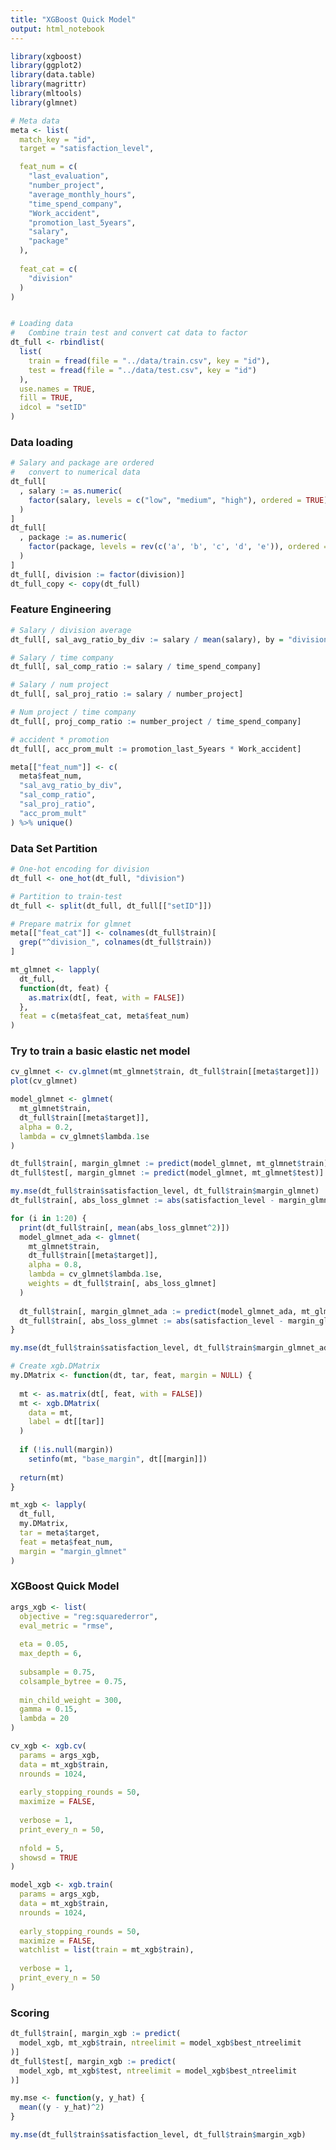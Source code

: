---
title: "XGBoost Quick Model"
output: html_notebook
---

```{r}
library(xgboost)
library(ggplot2)
library(data.table)
library(magrittr)
library(mltools)
library(glmnet)
```


```{r}
# Meta data
meta <- list(
  match_key = "id",
  target = "satisfaction_level",

  feat_num = c(
    "last_evaluation", 
    "number_project", 
    "average_monthly_hours", 
    "time_spend_company",
    "Work_accident",
    "promotion_last_5years",
    "salary",
    "package"
  ),
  
  feat_cat = c(
    "division"
  )
)


# Loading data
#   Combine train test and convert cat data to factor
dt_full <- rbindlist(
  list(
    train = fread(file = "../data/train.csv", key = "id"),
    test = fread(file = "../data/test.csv", key = "id")
  ),
  use.names = TRUE, 
  fill = TRUE, 
  idcol = "setID"
)
```

### Data loading
```{r}
# Salary and package are ordered
#   convert to numerical data
dt_full[
  , salary := as.numeric(
    factor(salary, levels = c("low", "medium", "high"), ordered = TRUE)
  )
]
dt_full[
  , package := as.numeric(
    factor(package, levels = rev(c('a', 'b', 'c', 'd', 'e')), ordered = TRUE)
  )
]
dt_full[, division := factor(division)]
dt_full_copy <- copy(dt_full)
```

### Feature Engineering
```{r}
# Salary / division average
dt_full[, sal_avg_ratio_by_div := salary / mean(salary), by = "division"]

# Salary / time company
dt_full[, sal_comp_ratio := salary / time_spend_company]

# Salary / num project
dt_full[, sal_proj_ratio := salary / number_project]

# Num project / time company
dt_full[, proj_comp_ratio := number_project / time_spend_company]

# accident * promotion
dt_full[, acc_prom_mult := promotion_last_5years * Work_accident]

meta[["feat_num"]] <- c(
  meta$feat_num,
  "sal_avg_ratio_by_div",
  "sal_comp_ratio",
  "sal_proj_ratio",
  "acc_prom_mult"
) %>% unique()
```

### Data Set Partition
```{r}
# One-hot encoding for division
dt_full <- one_hot(dt_full, "division")

# Partition to train-test
dt_full <- split(dt_full, dt_full[["setID"]])

# Prepare matrix for glmnet
meta[["feat_cat"]] <- colnames(dt_full$train)[
  grep("^division_", colnames(dt_full$train))
]

mt_glmnet <- lapply(
  dt_full,
  function(dt, feat) {
    as.matrix(dt[, feat, with = FALSE])
  },
  feat = c(meta$feat_cat, meta$feat_num)
)
```


### Try to train a basic elastic net model
```{r}
cv_glmnet <- cv.glmnet(mt_glmnet$train, dt_full$train[[meta$target]])
plot(cv_glmnet)

model_glmnet <- glmnet(
  mt_glmnet$train, 
  dt_full$train[[meta$target]],
  alpha = 0.2,
  lambda = cv_glmnet$lambda.1se
)

dt_full$train[, margin_glmnet := predict(model_glmnet, mt_glmnet$train)]
dt_full$test[, margin_glmnet := predict(model_glmnet, mt_glmnet$test)]

my.mse(dt_full$train$satisfaction_level, dt_full$train$margin_glmnet)
dt_full$train[, abs_loss_glmnet := abs(satisfaction_level - margin_glmnet)]

for (i in 1:20) {
  print(dt_full$train[, mean(abs_loss_glmnet^2)])
  model_glmnet_ada <- glmnet(
    mt_glmnet$train, 
    dt_full$train[[meta$target]],
    alpha = 0.8,
    lambda = cv_glmnet$lambda.1se,
    weights = dt_full$train[, abs_loss_glmnet]
  )
  
  dt_full$train[, margin_glmnet_ada := predict(model_glmnet_ada, mt_glmnet$train)]
  dt_full$train[, abs_loss_glmnet := abs(satisfaction_level - margin_glmnet_ada) * 10]
}

my.mse(dt_full$train$satisfaction_level, dt_full$train$margin_glmnet_ada)
```




```{r}
# Create xgb.DMatrix
my.DMatrix <- function(dt, tar, feat, margin = NULL) {
  
  mt <- as.matrix(dt[, feat, with = FALSE])
  mt <- xgb.DMatrix(
    data = mt,
    label = dt[[tar]]
  )
  
  if (!is.null(margin))
    setinfo(mt, "base_margin", dt[[margin]])
  
  return(mt)
}

mt_xgb <- lapply(
  dt_full,
  my.DMatrix,
  tar = meta$target,
  feat = meta$feat_num,
  margin = "margin_glmnet"
)
```

### XGBoost Quick Model

```{r}
args_xgb <- list(
  objective = "reg:squarederror",
  eval_metric = "rmse",
  
  eta = 0.05,
  max_depth = 6,
  
  subsample = 0.75,
  colsample_bytree = 0.75,
  
  min_child_weight = 300,
  gamma = 0.15,
  lambda = 20
)

cv_xgb <- xgb.cv(
  params = args_xgb,
  data = mt_xgb$train,
  nrounds = 1024,
  
  early_stopping_rounds = 50,
  maximize = FALSE,
  
  verbose = 1,
  print_every_n = 50,
  
  nfold = 5,
  showsd = TRUE
)

model_xgb <- xgb.train(
  params = args_xgb,
  data = mt_xgb$train,
  nrounds = 1024,
  
  early_stopping_rounds = 50,
  maximize = FALSE,
  watchlist = list(train = mt_xgb$train),
  
  verbose = 1,
  print_every_n = 50
)
```

### Scoring
```{r}
dt_full$train[, margin_xgb := predict(
  model_xgb, mt_xgb$train, ntreelimit = model_xgb$best_ntreelimit
)]
dt_full$test[, margin_xgb := predict(
  model_xgb, mt_xgb$test, ntreelimit = model_xgb$best_ntreelimit
)]

my.mse <- function(y, y_hat) {
  mean((y - y_hat)^2)
}

my.mse(dt_full$train$satisfaction_level, dt_full$train$margin_xgb)
```
